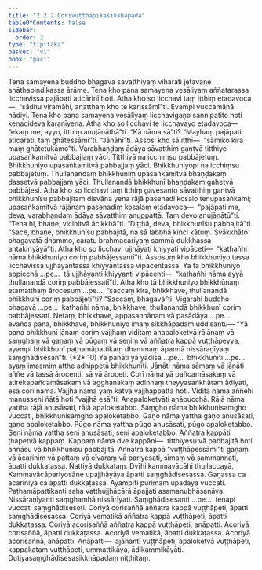 ```yaml
---
title: "2.2.2 Corīvuṭṭhāpikāsikkhāpada"
tableOfContents: false
sidebar:
  order: 2
type: "tipitaka"
basket: "vi"
book: "paci"
---
```



<DynamicBreadcrumb />

<Division number="682" book="paci" e="ch" v="2" p="290">

<Paragraph number="2222" book="paci">
Tena samayena buddho bhagavā sāvatthiyaṃ viharati jetavane anāthapiṇḍikassa ārāme. Tena kho pana samayena vesāliyaṃ aññatarassa licchavissa pajāpati aticārinī hoti. Atha kho so licchavi taṃ itthiṃ etadavoca—  “sādhu viramāhi, anatthaṃ kho te karissāmī”ti. Evampi vuccamānā nādiyi. Tena kho pana samayena vesāliyaṃ licchavigaṇo sannipatito hoti kenacideva karaṇīyena. Atha kho so licchavi te licchavayo etadavoca—  “ekaṃ me, ayyo, itthiṃ anujānāthā”ti. “Kā nāma sā”ti? “Mayhaṃ pajāpati aticarati, taṃ ghātessāmī”ti. “Jānāhī”ti. Assosi kho sā itthī—  “sāmiko kira maṃ ghātetukāmo”ti. Varabhaṇḍaṃ ādāya sāvatthiṃ gantvā titthiye upasaṅkamitvā pabbajjaṃ yāci. Titthiyā na icchiṃsu pabbājetuṃ. Bhikkhuniyo upasaṅkamitvā pabbajjaṃ yāci. Bhikkhuniyopi na icchiṃsu pabbājetuṃ. Thullanandaṃ bhikkhuniṃ upasaṅkamitvā bhaṇḍakaṃ dassetvā pabbajjaṃ yāci. Thullanandā bhikkhunī bhaṇḍakaṃ gahetvā pabbājesi.
</Paragraph>

<Paragraph number="2223" book="paci">
Atha kho so licchavi taṃ itthiṃ gavesanto sāvatthiṃ gantvā bhikkhunīsu pabbajitaṃ disvāna yena rājā pasenadi kosalo tenupasaṅkami; upasaṅkamitvā rājānaṃ pasenadiṃ kosalaṃ etadavoca—  “pajāpati me, deva, varabhaṇḍaṃ ādāya sāvatthiṃ anuppattā. Taṃ devo anujānātū”ti. “Tena hi, bhaṇe, vicinitvā ācikkhā”ti. “Diṭṭhā, deva, bhikkhunīsu pabbajitā”ti. “Sace, bhaṇe, bhikkhunīsu pabbajitā, na sā labbhā kiñci kātuṃ. Svākkhāto bhagavatā dhammo, caratu brahmacariyaṃ sammā dukkhassa antakiriyāyā”ti. Atha kho so licchavi ujjhāyati khiyyati vipāceti—  “kathañhi nāma bhikkhuniyo coriṃ pabbājessantī”ti.
</Paragraph>

<Paragraph number="2224" book="paci">
Assosuṃ kho bhikkhuniyo tassa licchavissa ujjhāyantassa khiyyantassa vipācentassa. Yā tā bhikkhuniyo appicchā …pe…  tā ujjhāyanti khiyyanti vipācenti—  “kathañhi nāma ayyā thullanandā coriṃ pabbājessatī”ti. Atha kho tā bhikkhuniyo bhikkhūnaṃ etamatthaṃ ārocesuṃ …pe…  “saccaṃ kira, bhikkhave, thullanandā bhikkhunī coriṃ pabbājetī”ti? “Saccaṃ, bhagavā”ti. Vigarahi buddho bhagavā …pe…  kathañhi nāma, bhikkhave, thullanandā bhikkhunī coriṃ pabbājessati. Netaṃ, bhikkhave, appasannānaṃ vā pasādāya …pe…  evañca pana, bhikkhave, bhikkhuniyo imaṃ sikkhāpadaṃ uddisantu—
</Paragraph>

</Division>
<Division number="683" book="paci" e="ch" v="2" p="291">

<Paragraph number="2225" book="paci">
<Emphasis>“Yā pana bhikkhunī jānaṃ coriṃ vajjhaṃ viditaṃ anapaloketvā rājānaṃ vā saṃghaṃ vā gaṇaṃ vā pūgaṃ vā seṇiṃ vā aññatra kappā vuṭṭhāpeyya, ayampi bhikkhunī paṭhamāpattikaṃ dhammaṃ āpannā nissāraṇīyaṃ saṃghādisesan”</Emphasis>ti. (*2*:<Emphasis>10</Emphasis>)
</Paragraph>

</Division>
<Division number="684" book="paci" e="ch" v="2" p="291">

<Paragraph number="2226" book="paci">
<Emphasis>Yā panā</Emphasis>ti yā yādisā …pe…  <Emphasis>bhikkhunī</Emphasis>ti …pe…  ayaṃ imasmiṃ atthe adhippetā bhikkhunīti.
</Paragraph>

<Paragraph number="2227" book="paci">
<Emphasis>Jānāti</Emphasis> nāma sāmaṃ vā jānāti aññe vā tassā ārocenti, sā vā āroceti.
</Paragraph>

<Paragraph number="2228" book="paci">
<Emphasis>Corī</Emphasis> nāma yā pañcamāsakaṃ vā atirekapañcamāsakaṃ vā agghanakaṃ adinnaṃ theyyasaṅkhātaṃ ādiyati, esā corī nāma.
</Paragraph>

<Paragraph number="2229" book="paci">
<Emphasis>Vajjhā</Emphasis> nāma yaṃ katvā vajjhappattā hoti.
</Paragraph>

<Paragraph number="2230" book="paci">
<Emphasis>Viditā</Emphasis> nāma aññehi manussehi ñātā hoti “vajjhā esā”ti.
</Paragraph>

<Paragraph number="2231" book="paci">
<Emphasis>Anapaloketvā</Emphasis>ti anāpucchā.
</Paragraph>

<Paragraph number="2232" book="paci">
<Emphasis>Rājā</Emphasis> nāma yattha rājā anusāsati, rājā apaloketabbo.
</Paragraph>

<Paragraph number="2233" book="paci">
<Emphasis>Saṃgho</Emphasis> nāma bhikkhunisaṃgho vuccati, bhikkhunisaṃgho apaloketabbo.
</Paragraph>

<Paragraph number="2234" book="paci">
<Emphasis>Gaṇo</Emphasis> nāma yattha gaṇo anusāsati, gaṇo apaloketabbo.
</Paragraph>

<Paragraph number="2235" book="paci">
<Emphasis>Pūgo</Emphasis> nāma yattha pūgo anusāsati, pūgo apaloketabbo.
</Paragraph>

<Paragraph number="2236" book="paci">
<Emphasis>Seṇi</Emphasis> nāma yattha seṇi anusāsati, seṇi apaloketabbo.
</Paragraph>

<Paragraph number="2237" book="paci">
<Emphasis>Aññatra kappā</Emphasis>ti ṭhapetvā kappaṃ. <Emphasis>Kappaṃ</Emphasis> nāma dve kappāni—  titthiyesu vā pabbajitā hoti aññāsu vā bhikkhunīsu pabbajitā. Aññatra kappā “vuṭṭhāpessāmī”ti gaṇaṃ vā ācariniṃ vā pattaṃ vā cīvaraṃ vā pariyesati, sīmaṃ vā sammannati, āpatti dukkaṭassa. Ñattiyā dukkaṭaṃ. Dvīhi kammavācāhi thullaccayā. Kammavācāpariyosāne upajjhāyāya āpatti saṃghādisesassa. Gaṇassa ca ācariniyā ca āpatti dukkaṭassa.
</Paragraph>

<Paragraph number="2238" book="paci">
<Emphasis>Ayampī</Emphasis>ti purimaṃ upādāya vuccati.
</Paragraph>

<Paragraph number="2239" book="paci">
<Emphasis>Paṭhamāpattikan</Emphasis>ti saha vatthujjhācārā āpajjati asamanubhāsanāya.
</Paragraph>

<Paragraph number="2240" book="paci">
<Emphasis>Nissāraṇīyan</Emphasis>ti saṃghamhā nissārīyati.
</Paragraph>

<Paragraph number="2241" book="paci">
<Emphasis>Saṃghādisesan</Emphasis>ti …pe…  tenapi vuccati saṃghādisesoti.
</Paragraph>

</Division>
<Division number="685" book="paci" e="ch" v="2" p="292">

<Paragraph number="2242" book="paci">
Coriyā corisaññā aññatra kappā vuṭṭhāpeti, āpatti saṃghādisesassa. Coriyā vematikā aññatra kappā vuṭṭhāpeti, āpatti dukkaṭassa. Coriyā acorisaññā aññatra kappā vuṭṭhāpeti, anāpatti. Acoriyā corisaññā, āpatti dukkaṭassa. Acoriyā vematikā, āpatti dukkaṭassa. Acoriyā acorisaññā, anāpatti.
</Paragraph>

</Division>
<Division number="686" book="paci" e="ch" v="2" p="293">

<Paragraph number="2243" book="paci">
Anāpatti—  ajānantī vuṭṭhāpeti, apaloketvā vuṭṭhāpeti, kappakataṃ vuṭṭhāpeti, ummattikāya, ādikammikāyāti.

</Paragraph>
</Division>

<Paragraph number="2244" type="center" book="paci">
Dutiyasaṃghādisesasikkhāpadaṃ niṭṭhitaṃ.
</Paragraph>